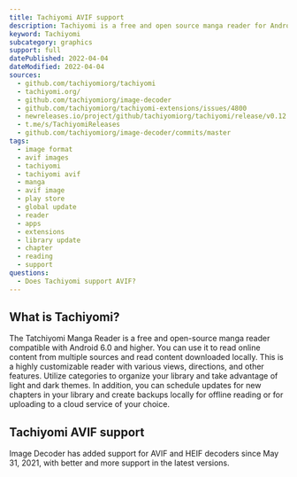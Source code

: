 ```yaml
---
title: Tachiyomi AVIF support
description: Tachiyomi is a free and open source manga reader for Android. Learn more about AVIF support.
keyword: Tachiyomi
subcategory: graphics
support: full
datePublished: 2022-04-04
dateModified: 2022-04-04
sources:
  - github.com/tachiyomiorg/tachiyomi
  - tachiyomi.org/
  - github.com/tachiyomiorg/image-decoder
  - github.com/tachiyomiorg/tachiyomi-extensions/issues/4800
  - newreleases.io/project/github/tachiyomiorg/tachiyomi/release/v0.12.1
  - t.me/s/TachiyomiReleases
  - github.com/tachiyomiorg/image-decoder/commits/master
tags:
  - image format
  - avif images
  - tachiyomi
  - tachiyomi avif
  - manga
  - avif image
  - play store
  - global update
  - reader
  - apps
  - extensions
  - library update
  - chapter
  - reading
  - support
questions:
  - Does Tachiyomi support AVIF?
---
```


## What is Tachiyomi?

The Tatchiyomi Manga Reader is a free and open-source manga reader compatible with Android 6.0 and higher. You can use it to read online content from multiple sources and read content downloaded locally. This is a highly customizable reader with various views, directions, and other features. Utilize categories to organize your library and take advantage of light and dark themes. In addition, you can schedule updates for new chapters in your library and create backups locally for offline reading or for uploading to a cloud service of your choice.

## Tachiyomi AVIF support

Image Decoder has added support for AVIF and HEIF decoders since May 31, 2021, with better and more support in the latest versions.
